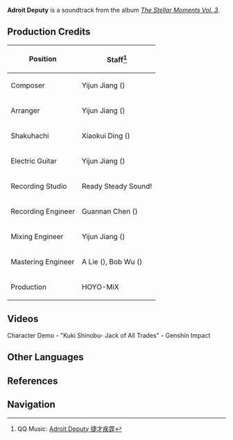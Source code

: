 {{Soundtrack Infobox
|title          = 
|image          = The Stellar Moments Vol. 3.png
|album          = The Stellar Moments Vol. 3
|disc           = 
|number         = 14
|featured       =
|featured2      =
|featured3      =
|featured_disc  =
|featured_disc2 =
|featured_disc3 =
|youtube_id     = FS_ZYGdcWAo
|spotify_id     = 4RkXW91tNvOMerzwk4mFbD
|played_in      = Character Demo
|during         = [https://youtu.be/13fviLTc0Aw Character Demo - "Kuki Shinobu: Jack of All Trades"]
|domain         =
|previous       = Graceful Dexterity
|next           = Storm Chaser
}}
'''Adroit Deputy''' is a soundtrack from the album ''[[The Stellar Moments Vol. 3]]''.

==Production Credits==
{| class="wikitable" style="text-align:left; height:0.5em"
! Position
! Staff<ref>QQ Music: [https://y.qq.com/n/ryqq/songDetail/000bs9C83oIWYt Adroit Deputy 捷才疾霆]</ref>
|-
! Composer
| Yijun Jiang ({{zh|姜以君}})
|-
! Arranger
| Yijun Jiang ({{zh|姜以君}})
|-
! Shakuhachi
| Xiaokui Ding ({{zh|丁晓逵}})
|-
! Electric Guitar
| Yijun Jiang ({{zh|姜以君}})
|-
! Recording Studio
| Ready Steady Sound!
|-
! Recording Engineer
| Guannan Chen ({{zh|陈冠男}})
|-
! Mixing Engineer
| Yijun Jiang ({{zh|姜以君}})
|-
! Mastering Engineer
| A Lie ({{zh|阿烈}}), Bob Wu ({{zh|吴身宝}})
|-
! Production
| HOYO-MiX
|}

==Videos==
<gallery>
Character Demo - "Kuki Shinobu- Jack of All Trades" - Genshin Impact
</gallery>
<!--
==Trivia==
-->
==Other Languages==
{{Other Languages
|en      = Adroit Deputy
|zhs     = 捷才疾霆
|zhs_rm  = Jiécái Jítíng
|zht     = 捷才疾霆
|zht_rm  = Jiécái Jítíng
|zh_tl   = 
|ja      = 疾霆才捷
|ja_rm   = Shitsutei Saishiyou{{Assumed}}
|ja_tl   = 
}}

==References==
{{Reflist}}

==Navigation==
{{Soundtrack Navbox|The Stellar Moments}}